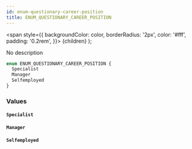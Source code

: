 ```yaml
---
id: enum-questionary-career-position
title: ENUM_QUESTIONARY_CAREER_POSITION
---
```


<span
style={{
      backgroundColor: color,
      borderRadius: '2px',
      color: '#fff',
      padding: '0.2rem',
    }}>
{children}
</span>
);

No description

```graphql
enum ENUM_QUESTIONARY_CAREER_POSITION {
  Specialist
  Manager
  Selfemployed
}
```

### Values

#### `Specialist`

#### `Manager`

#### `Selfemployed`
